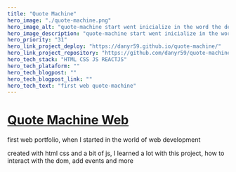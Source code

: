 ```yaml
---
title: "Quote Machine"
hero_image: "./quote-machine.png"
hero_image_alt: "quote-machine start went inicialize in the word the development Web"
hero_image_description: "quote-machine start went inicialize in the word the development Web"
hero_priority: "31"
hero_link_project_deploy: "https://danyr59.github.io/quote-machine/"
hero_link_project_repository: "https://github.com/danyr59/quote-machine"
hero_tech_stack: "HTML CSS JS REACTJS"
hero_tech_plataform: ""
hero_tech_blogpost: ""
hero_tech_blogpost_link: ""
hero_tech_text: "first web quote-machine"
---
```


# [Quote Machine Web](https://danyr59.github.io/quote-machine/ "quote-machine") 

first web portfolio, when I started in the world of web development

created with html css and a bit of js, I learned a lot with this project, how to interact with the dom, add events and more
